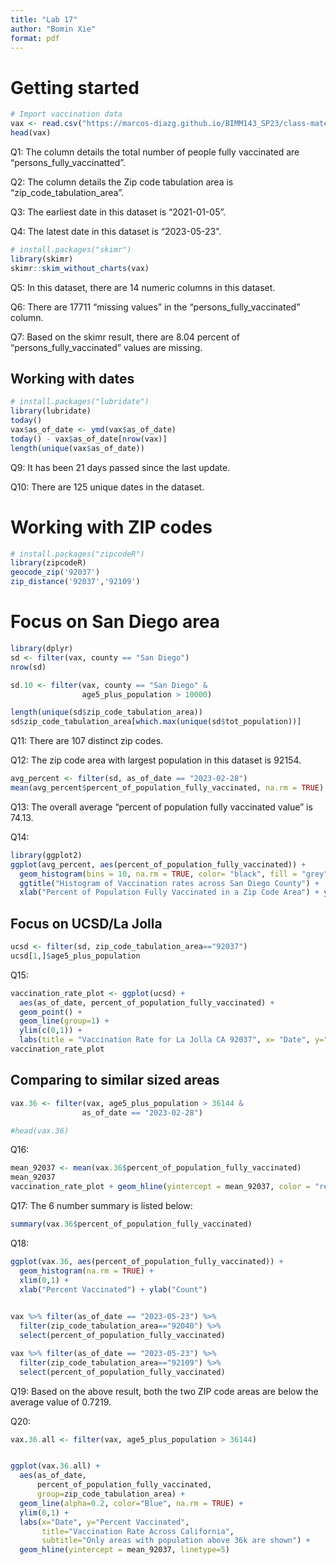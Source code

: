 ```yaml
---
title: "Lab 17"
author: "Bomin Xie"
format: pdf
---
```


# Getting started

```r
# Import vaccination data
vax <- read.csv("https://marcos-diazg.github.io/BIMM143_SP23/class-material/class17/covid19vaccinesbyzipcode_test.csv")
head(vax)
```

Q1: The column details the total number of people fully vaccinated are "persons_fully_vaccinatted".

Q2: The column details the Zip code tabulation area is "zip_code_tabulation_area".

Q3: The earliest date in this dataset is "2021-01-05".

Q4: The latest date in this dataset is "2023-05-23".

```r
# install.packages("skimr")
library(skimr)
skimr::skim_without_charts(vax)
```

Q5: In this dataset, there are 14 numeric columns in this dataset.

Q6: There are 17711 "missing values" in the "persons_fully_vaccinated" column.

Q7: Based on the skimr result, there are 8.04 percent of  "persons_fully_vaccinated" values are missing.

## Working with dates

```r
# install.packages("lubridate")
library(lubridate)
today()
vax$as_of_date <- ymd(vax$as_of_date)
today() - vax$as_of_date[nrow(vax)]
length(unique(vax$as_of_date))
```

Q9: It has been 21 days passed since the last update.

Q10: There are 125 unique dates in the dataset.

# Working with ZIP codes

```r
# install.packages("zipcodeR")
library(zipcodeR)
geocode_zip('92037')
zip_distance('92037','92109')
```

# Focus on San Diego area

```r
library(dplyr)
sd <- filter(vax, county == "San Diego")
nrow(sd)
```
```r
sd.10 <- filter(vax, county == "San Diego" &
                age5_plus_population > 10000)
```

```r
length(unique(sd$zip_code_tabulation_area))
sd$zip_code_tabulation_area[which.max(unique(sd$tot_population))]
```

Q11: There are 107 distinct zip codes.

Q12: The zip code area with largest population in this dataset is 92154.

```r
avg_percent <- filter(sd, as_of_date == "2023-02-28")
mean(avg_percent$percent_of_population_fully_vaccinated, na.rm = TRUE) * 100
```


Q13: The overall average "percent of population fully vaccinated value" is 74.13.

Q14: 

```r
library(ggplot2)
ggplot(avg_percent, aes(percent_of_population_fully_vaccinated)) + 
  geom_histogram(bins = 10, na.rm = TRUE, color= "black", fill = "grey") + 
  ggtitle("Histogram of Vaccination rates across San Diego County") + 
  xlab("Percent of Population Fully Vaccinated in a Zip Code Area") + ylab("Count(Zip Code Areas")
```

## Focus on UCSD/La Jolla

```r
ucsd <- filter(sd, zip_code_tabulation_area=="92037")
ucsd[1,]$age5_plus_population
```

Q15:

```r
vaccination_rate_plot <- ggplot(ucsd) +
  aes(as_of_date, percent_of_population_fully_vaccinated) +
  geom_point() +
  geom_line(group=1) +
  ylim(c(0,1)) +
  labs(title = "Vaccination Rate for La Jolla CA 92037", x= "Date", y="Percent Vaccinated")
vaccination_rate_plot
```

## Comparing to similar sized areas

```r
vax.36 <- filter(vax, age5_plus_population > 36144 &
                as_of_date == "2023-02-28")

#head(vax.36)
```

Q16:

```r
mean_92037 <- mean(vax.36$percent_of_population_fully_vaccinated)
mean_92037
vaccination_rate_plot + geom_hline(yintercept = mean_92037, color = "red", linetype = 5)
```

Q17: The 6 number summary is listed below:

```r
summary(vax.36$percent_of_population_fully_vaccinated)
```

Q18:

```r
ggplot(vax.36, aes(percent_of_population_fully_vaccinated)) +
  geom_histogram(na.rm = TRUE) + 
  xlim(0,1) + 
  xlab("Percent Vaccinated") + ylab("Count")
        
```

```r
vax %>% filter(as_of_date == "2023-05-23") %>%  
  filter(zip_code_tabulation_area=="92040") %>%
  select(percent_of_population_fully_vaccinated)

vax %>% filter(as_of_date == "2023-05-23") %>%  
  filter(zip_code_tabulation_area=="92109") %>%
  select(percent_of_population_fully_vaccinated)
```

Q19: Based on the above result, both the two ZIP code areas are below the average value of 0.7219.

Q20: 

```r
vax.36.all <- filter(vax, age5_plus_population > 36144)


ggplot(vax.36.all) +
  aes(as_of_date,
      percent_of_population_fully_vaccinated, 
      group=zip_code_tabulation_area) +
  geom_line(alpha=0.2, color="Blue", na.rm = TRUE) +
  ylim(0,1) +
  labs(x="Date", y="Percent Vaccinated",
       title="Vaccination Rate Across California",
       subtitle="Only areas with population above 36k are shown") +
  geom_hline(yintercept = mean_92037, linetype=5)
```

